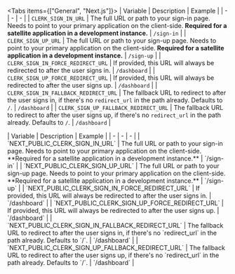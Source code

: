 <Tabs items={["General", "Next.js"]}>
  <Tab>
    | Variable | Description | Example |
    | - | - | - |
    | `CLERK_SIGN_IN_URL` | The full URL or path to your sign-in page. Needs to point to your primary application on the client-side. **Required for a satellite application in a development instance.** | `/sign-in` |
    | `CLERK_SIGN_UP_URL` | The full URL or path to your sign-up page. Needs to point to your primary application on the client-side. **Required for a satellite application in a development instance.** | `/sign-up` |
    | `CLERK_SIGN_IN_FORCE_REDIRECT_URL` | If provided, this URL will always be redirected to after the user signs in. | `/dashboard` |
    | `CLERK_SIGN_UP_FORCE_REDIRECT_URL` | If provided, this URL will always be redirected to after the user signs up. | `/dashboard` |
    | `CLERK_SIGN_IN_FALLBACK_REDIRECT_URL` | The fallback URL to redirect to after the user signs in, if there's no `redirect_url` in the path already. Defaults to `/`. | `/dashboard` |
    | `CLERK_SIGN_UP_FALLBACK_REDIRECT_URL` | The fallback URL to redirect to after the user signs up, if there's no `redirect_url` in the path already. Defaults to `/`. | `/dashboard` |
  </Tab>

  <Tab>
    | Variable | Description | Example |
    | - | - | - |
    | `NEXT_PUBLIC_CLERK_SIGN_IN_URL` | The full URL or path to your sign-in page. Needs to point to your primary application on the client-side. **Required for a satellite application in a development instance.** | `/sign-in` |
    | `NEXT_PUBLIC_CLERK_SIGN_UP_URL` | The full URL or path to your sign-up page. Needs to point to your primary application on the client-side. **Required for a satellite application in a development instance.** | `/sign-up` |
    | `NEXT_PUBLIC_CLERK_SIGN_IN_FORCE_REDIRECT_URL` | If provided, this URL will always be redirected to after the user signs in. | `/dashboard` |
    | `NEXT_PUBLIC_CLERK_SIGN_UP_FORCE_REDIRECT_URL` | If provided, this URL will always be redirected to after the user signs up. | `/dashboard` |
    | `NEXT_PUBLIC_CLERK_SIGN_IN_FALLBACK_REDIRECT_URL` | The fallback URL to redirect to after the user signs in, if there's no `redirect_url` in the path already. Defaults to `/`. | `/dashboard` |
    | `NEXT_PUBLIC_CLERK_SIGN_UP_FALLBACK_REDIRECT_URL` | The fallback URL to redirect to after the user signs up, if there's no `redirect_url` in the path already. Defaults to `/`. | `/dashboard` |
  </Tab>
</Tabs>
